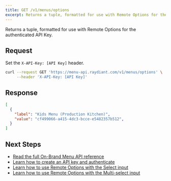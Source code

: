 ```yaml
---
title: GET /v1/menus/options
excerpt: Returns a tuple, formatted for use with Remote Options for the authenticated API Key.
---
```


Returns a tuple, formatted for use with Remote Options for the authenticated API Key.

## Request

Set the `X-API-Key: [API Key]` header.

```bash
curl --request GET 'https://menu-api.raydiant.com/v1/menus/options' \
     --header 'X-API-Key: [API Key]'
```

## Response

```json
[
  {
    "label": "Kids Menu (Production Kitchen)",
    "value": "cf499066-a415-4dc3-bcce-e5482357b512",
  }
]
```

## Next Steps

- [Read the full On-Brand Menu API reference](/docs/on-brand-menu-api/reference)
- [Learn how to create an API key and authenticate](/docs/on-brand-menu-api/api-keys)
- [Learn how to use Remote Options with the Select input](/docs/inputs/select#remote-options)
- [Learn how to use Remote Options with the Multi-select input](/docs/inputs/multi-select#remote-options)
